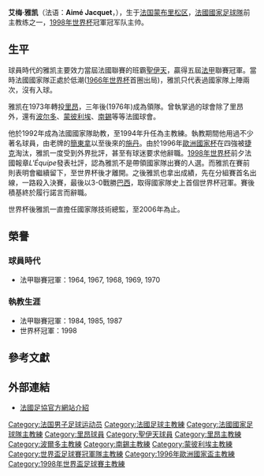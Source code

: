 {{noteTA
|G1=football
|G2=uefa
|T=zh-hans:艾梅·雅凯; zh-hk:艾梅·積基特;zh-tw:艾梅·雅凱;
|1=zh-hans:雅凯; zh-hk:積基特;zh-tw:雅凱;
}}
{{Infobox football biography
| name        = 艾梅·雅凯<br />Aimé Jacquet
| image       = Aime Jacquet portrait.jpg
| fullname    = Aimé Étienne Jacquet
| height      = {{convert|1.85|m|abbr=on}}<ref name="pari">{{cite web|url=http://www.pari-et-gagne.com/joueur/aime_jacquet.html|title=Aimé Jacquet|accessdate=17 April 2013|publisher=Pari-Et-Gagne.com|language=fr}}</ref>
| birth_date  = {{Birth date and age|1941|11|27|df=y}}
| birth_place = 法國[[薩伊蘇庫藏|薩伊蘇庫藏]]
| nickname = 
| position = [[中場|中場]]
| youthyears1 = 1958–1960 | youthclubs1 = Sail-sous-Couzan
| years1      = 1960–1973 | clubs1 = [[聖伊天體育會|聖伊天]] | caps1 = 192 | goals1 = 23
| years2      = 1973–1975 | clubs2 = [[奥林匹克里昂|里昂]]        | caps2 = 22  | goals2 = 2                                  | totalcaps = 214 | totalgoals = 25
| nationalyears1 = 1968 | nationalteam1 = [[法國國家足球隊|法國]] | nationalcaps1 = 2 | nationalgoals1 = 0
| manageryears1  = 1976–1980 | managerclubs1 = [[奥林匹克里昂|里昂]]
| manageryears2  = 1980–1989 | managerclubs2 = [[波尔多足球俱乐部|波尔多]]
| manageryears3  = 1989–1990 | managerclubs3 = [[蒙彼利埃體育會|蒙彼利埃]]
| manageryears4  = 1990–1991 | managerclubs4 = [[南錫體育會|南錫]]
| manageryears5  = 1993–1998 | managerclubs5 = [[法國國家足球隊|法國]]
}}

'''艾梅·雅凯'''（法语：'''Aimé Jacquet'''，{{bd|1941年|11月27日|||catIdx=J}}），生于[[法国|法国]][[蒙布里松区|蒙布里松区]]，[[法國國家足球隊|法國國家足球隊]]前主教练之一，[[1998年世界杯|1998年世界杯]]冠軍冠军队主帅。

==生平==
球員時代的雅凯主要效力當屆法國聯賽的班霸[[聖伊天體育會|聖伊天]]，贏得五屆[[法甲|法甲]]聯賽冠軍。當時法國國家隊正處於低潮([[1966年世界杯|1966年世界杯]]首圈出局)，雅凯只代表過國家隊上陣兩次，沒有入球。

雅凯在1973年轉投[[奥林匹克里昂|里昂]]，三年後(1976年)成為領隊。曾執掌過的球會除了里昂外，還有[[波尔多足球俱乐部|波尔多]]、[[蒙彼利埃體育會|蒙彼利埃]]、[[南錫體育會|南錫]]等等法國球會。

他於1992年成為法國國家隊助教，至1994年升任為主教練。執教期間他用過不少著名球員，由老牌的[[簡東拿|簡東拿]]以至後來的[[施丹|施丹]]。由於1996年[[歐洲國家杯|歐洲國家杯]]在四強被[[捷克國家足球隊|捷克]]淘汰，雅凯一度受到外界批評，甚至有球迷要求他辭職。[[1998年世界杯|1998年世界杯]]前夕法國報章''L'Équipe''發表社評，認為雅凯不是帶領國家隊出賽的人選。而雅凯在賽前則表明會繼續留下，至世界杯後才離開。之後雅凯也拿出成績，先在分組賽首名出線，一路殺入決賽，最後以3-0戰勝[[巴西國家足球隊|巴西]]，取得國家隊史上首個世界杯冠軍。賽後積基終於履行諾言而辭職。

世界杯後雅凯一直擔任國家隊技術總監，至2006年為止。

==榮譽==
===球員時代===
* 法甲聯賽冠軍：1964, 1967, 1968, 1969, 1970

===執教生涯===
* 法甲聯賽冠軍：1984, 1985, 1987
* 世界杯冠軍：1998

==參考文獻==
{{Reflist}}

==外部連結==
*[http://www.fff.fr/servfff/historique/historique.php?id=JACQUET%20Aim%E9 法國足協官方網站介紹]

{{1996年歐洲國家盃法國參賽名單}}
{{1998年世界杯足球赛法国参赛名单}}

{{Authority control}}
{{DEFAULTSORT:Jacquet, Aime}}
[[Category:法国男子足球运动员|Category:法国男子足球运动员]]
[[Category:法國足球主教練|Category:法國足球主教練]]
[[Category:法國國家足球隊主教練|Category:法國國家足球隊主教練]]
[[Category:里昂球員|Category:里昂球員]]
[[Category:聖伊天球員|Category:聖伊天球員]]
[[Category:里昂主教練|Category:里昂主教練]]
[[Category:波爾多主教練|Category:波爾多主教練]]
[[Category:南錫主教練|Category:南錫主教練]]
[[Category:蒙彼利埃主教練|Category:蒙彼利埃主教練]]
[[Category:世界盃足球賽冠軍隊主教練|Category:世界盃足球賽冠軍隊主教練]]
[[Category:1996年歐洲國家盃主教練|Category:1996年歐洲國家盃主教練]]
[[Category:1998年世界盃足球賽主教練|Category:1998年世界盃足球賽主教練]]